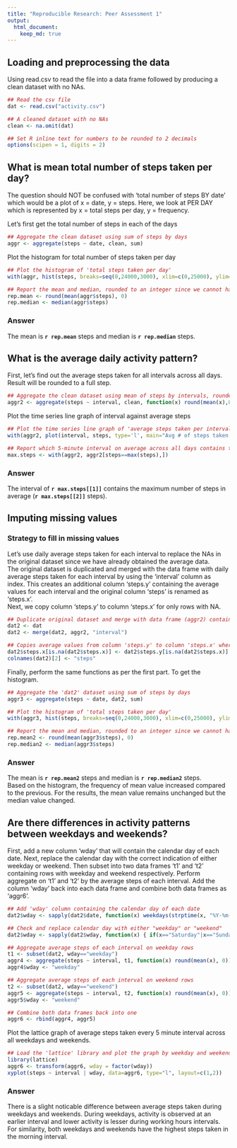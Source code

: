 ```yaml
---
title: "Reproducible Research: Peer Assessment 1"
output: 
  html_document:
    keep_md: true
---
```


## Loading and preprocessing the data
Using read.csv to read the file into a data frame followed by producing a clean dataset with no NAs.
```r
## Read the csv file
dat <- read.csv("activity.csv")

## A cleaned dataset with no NAs
clean <- na.omit(dat)

## Set R inline text for numbers to be rounded to 2 decimals
options(scipen = 1, digits = 2)
```

## What is mean total number of steps taken per day?
The question should NOT be confused with 'total number of steps BY date' which would be a plot of x = date, y = steps. Here, we look at PER DAY which is represented by x = total steps per day, y = frequency.

Let's first get the total number of steps in each of the days
```r
## Aggregate the clean dataset using sum of steps by days
aggr <- aggregate(steps ~ date, clean, sum)
```

Plot the histogram for total number of steps taken per day
```r
## Plot the histogram of 'total steps taken per day'
with(aggr, hist(steps, breaks=seq(0,24000,3000), xlim=c(0,25000), ylim=c(0,20), main="Total number of steps taken each day"))

## Report the mean and median, rounded to an integer since we cannot have fraction of a step.
rep.mean <- round(mean(aggr$steps), 0)
rep.median <- median(aggr$steps)
```
### Answer  
The mean is **`r rep.mean`** steps and median is **`r rep.median`** steps.

## What is the average daily activity pattern?
First, let's find out the average steps taken for all intervals across all days. Result will be rounded to a full step.
```r
## Aggregate the clean dataset using mean of steps by intervals, rounded to an integer since we cannot have fraction of a step.
aggr2 <- aggregate(steps ~ interval, clean, function(x) round(mean(x),0))
```

Plot the time series line graph of interval against average steps
```r
## Plot the time series line graph of 'average steps taken per interval'
with(aggr2, plot(interval, steps, type='l', main="Avg # of steps taken (avg across all days) Vs the 5-min intervals"))

## Report which 5-minute interval on average across all days contains the maximum number of steps
max.steps <- with(aggr2, aggr2[steps==max(steps),])
```
### Answer  
The interval of **`r max.steps[[1]]`** contains the maximum number of steps in average (**`r max.steps[[2]]`** steps).

## Imputing missing values
### Strategy to fill in missing values
Let's use daily average steps taken for each interval to replace the NAs in the original dataset since we have already obtained the average data.  
The original dataset is duplicated and merged with the data frame with daily average steps taken for each interval by using the 'interval' column as index. This creates an additional column 'steps.y' containing the average values for each interval and the original column 'steps' is renamed as 'steps.x'.  
Next, we copy column 'steps.y' to column 'steps.x' for only rows with NA.
```r
## Duplicate original dataset and merge with data frame (aggr2) containing daily average steps taken for each interval
dat2 <- dat
dat2 <- merge(dat2, aggr2, "interval")

## Copies average values from column 'steps.y' to column 'steps.x' where the row is NA. Renames column 'steps.x' back to 'steps'
dat2$steps.x[is.na(dat2$steps.x)] <- dat2$steps.y[is.na(dat2$steps.x)]
colnames(dat2)[2] <- "steps"
```
Finally, perform the same functions as per the first part. To get the histogram.
```r
## Aggregate the 'dat2' dataset using sum of steps by days
aggr3 <- aggregate(steps ~ date, dat2, sum)

## Plot the histogram of 'total steps taken per day'
with(aggr3, hist(steps, breaks=seq(0,24000,3000), xlim=c(0,25000), ylim=c(0,25), main="Total number of steps taken each day"))

## Report the mean and median, rounded to an integer since we cannot have fraction of a step.
rep.mean2 <- round(mean(aggr3$steps), 0)
rep.median2 <- median(aggr3$steps)
```
### Answer  
The mean is **`r rep.mean2`** steps and median is **`r rep.median2`** steps.  
Based on the histogram, the frequency of mean value increased compared to the previous. For the results, the mean value remains unchanged but the median value changed. 

## Are there differences in activity patterns between weekdays and weekends?
First, add a new column 'wday' that will contain the calendar day of each date. Next, replace the calendar day with the correct indication of either weekday or weekend. Then subset into two data frames 't1' and 't2' containing rows with weekday and weekend respectively. Perform aggregate on 't1' and 't2' by the average steps of each interval. Add the column 'wday' back into each data frame and combine both data frames as 'aggr6'.
```r
## Add 'wday' column containing the calendar day of each date
dat2$wday <- sapply(dat2$date, function(x) weekdays(strptime(x, "%Y-%m-%d")))

## Check and replace calendar day with either "weekday" or "weekend"
dat2$wday <- sapply(dat2$wday, function(x) { if(x=="Saturday"|x=="Sunday") x <- "weekend" else x <- "weekday" })

## Aggregate average steps of each interval on weekday rows
t1 <- subset(dat2, wday=="weekday")
aggr4 <- aggregate(steps ~ interval, t1, function(x) round(mean(x), 0))
aggr4$wday <- "weekday"

## Aggregate average steps of each interval on weekend rows
t2 <- subset(dat2, wday=="weekend")
aggr5 <- aggregate(steps ~ interval, t2, function(x) round(mean(x), 0))
aggr5$wday <- "weekend"

## Combine both data frames back into one
aggr6 <- rbind(aggr4, aggr5)
```
Plot the lattice graph of average steps taken every 5 minute interval across all weekdays and weekends.
```r
## Load the 'lattice' library and plot the graph by weekday and weekend
library(lattice)
aggr6 <- transform(aggr6, wday = factor(wday))
xyplot(steps ~ interval | wday, data=aggr6, type="l", layout=c(1,2))
```

### Answer  
There is a slight noticable difference between average steps taken during weekdays and weekends. During weekdays, activity is observed at an earlier interval and lower activity is lesser during working hours intervals. For similarity, both weekdays and weekends have the highest steps taken in the morning interval.